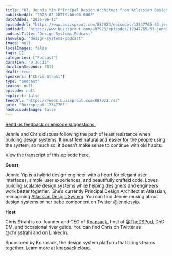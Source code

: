 ```yaml
---
title: "63. Jennie Yip Principal Design Architect from Atlassian Design System: Building design systems, following the path of least resistance"
publishedAt: "2023-02-28T19:00:00.000Z"
dateAdded: "2025-06-13"
episodeUrl: "https://www.buzzsprout.com/887923/episodes/12347765-63-jennie-yip-principal-design-architect-from-atlassian-design-system-building-design-systems-following-the-path-of-least-resistance.mp3"
audioUrl: "https://www.buzzsprout.com/887923/episodes/12347765-63-jennie-yip-principal-design-architect-from-atlassian-design-system-building-design-systems-following-the-path-of-least-resistance.mp3"
podcastTitle: "Design Systems Podcast"
showSlug: "design-systems-podcast"
image: null
localImages: false
tags: []
categories: ["Podcast"]
duration: "0:30:11"
durationSeconds: 1811
draft: true
speakers: ["Chris Strahl"]
type: "podcast"
season: null
episode: null
explicit: false
feedUrl: "https://feeds.buzzsprout.com/887923.rss"
guid: "Buzzsprout-12347765"
hasEpisodeImage: false
---
```

[Send us feedback or episode suggestions.](https://www.buzzsprout.com/twilio/text_messages/887923/open_sms)

Jennie and Chris discuss following the path of least resistance when building design systems. It must feel natural and easier for the people using the system, so much so, it doesn’t make sense to continue with old habits. 

View the transcript of this episode [here](https://docs.google.com/document/d/1TybUMIGQ3a5k6Mss4y3vFGluCJqANyOt/edit).  

**Guest**

Jennie Yip is a hybrid design engineer with a heart for elegant user interfaces, simple user experiences, and beautifully crafted code. Loves building scalable design systems while helping designers and engineers work better together.  She’s currently Principal Design Architect at Atlassian, reimagining [Atlassian Design System](https://www.atlassian.design/). You can find Jennie musing about design systems or her bebe component on Twitter [@jenniesyip](https://twitter.com/jenniesyip).  

**Host**

Chris Strahl is co-founder and CEO of [Knapsack](https://www.knapsack.cloud/), host of [@TheDSPod](https://twitter.com/thedspod), DnD DM, and occasional river guide. You can find Chris on Twitter as [@chrisstrahl](https://twitter.com/chrisstrahl) and on [LinkedIn](https://www.linkedin.com/in/chrisstrahl/).  

Sponsored by Knapsack, the design system platform that brings teams together. Learn more at [knapsack.cloud](https://www.knapsack.cloud/?utm_source=podcast).
